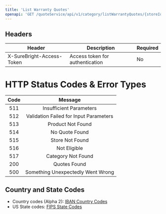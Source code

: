 ```yaml
---
title: 'List Warranty Quotes'
openapi: 'GET /quoteService/api/v1/category/listWarrantyQuotes/{storeId}'
---
```


## Headers

| Header | Description | Required |
|--------|-------------|----------|
| X-SureBright-Access-Token | Access token for authentication | No |





# HTTP Status Codes & Error Types

| Code | Message |
|:----:|:-------:|
| 511  | Insufficient Parameters |
| 512  | Validation Failed for Input Parameters |
| 513  | Product Not Found |
| 514  | No Quote Found |
| 515  | Store Not Found |
| 516  | Not Eligible |
| 517  | Category Not Found |
| 200  | Quotes Found |
| 500  | Something Unexpectedly Went Wrong |




## Country and State Codes

- Country codes (Alpha 2): [IBAN Country Codes](https://www.iban.com/country-codes)
- US State codes: [FIPS State Codes](https://en.wikipedia.org/wiki/Federal_Information_Processing_Standard_state_code) 